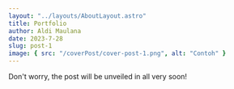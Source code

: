 ---
layout: "../layouts/AboutLayout.astro"
title: Portfolio
author: Aldi Maulana
date: 2023-7-28
slug: post-1
image: { src: "/coverPost/cover-post-1.png", alt: "Contoh" }
---

Don't worry, the post will be unveiled in all very soon!
